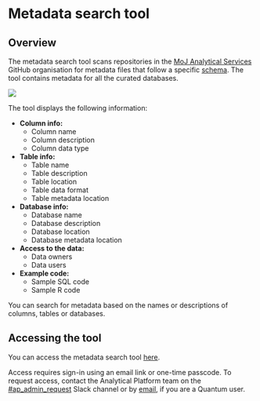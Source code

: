 # Metadata search tool

## Overview

The metadata search tool scans repositories in the [MoJ Analytical Services](https://github.com/moj-analytical-services/) GitHub organisation for metadata files that follow a specific [schema](https://raw.githubusercontent.com/moj-analytical-services/etl_manager/master/etl_manager/specs/table_schema.json). The tool contains metadata for all the curated databases.

![](images/metadata-search-tool-1.png)

The tool displays the following information:

*   __Column info:__
    +   Column name
    +   Column description
    +   Column data type
*   __Table info:__
    +   Table name
    +   Table description
    +   Table location
    +   Table data format
    +   Table metadata location
*   __Database info:__
    +   Database name
    +   Database description
    +   Database location
    +   Database metadata location
*   __Access to the data:__
    +   Data owners
    +   Data users
*   __Example code:__
    +   Sample SQL code
    +   Sample R code

You can search for metadata based on the names or descriptions of columns, tables or databases.

## Accessing the tool

You can access the metadata search tool [here](https://metadata-vis.apps.alpha.mojanalytics.xyz).

Access requires sign-in using an email link or one-time passcode. To request access, contact the Analytical Platform team on the [#ap_admin_request](https://asdslack.slack.com/messages/CBLAGCQG6/) Slack channel or by [email](mailto:analytical_platform@digital.justice.gov.uk), if you are a Quantum user.
